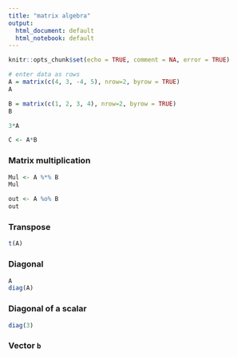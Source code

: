 ```yaml
---
title: "matrix algebra"
output:
  html_document: default
  html_notebook: default
---
```



```r
knitr::opts_chunk$set(echo = TRUE, comment = NA, error = TRUE)
```




```r
# enter data as rows
A = matrix(c(4, 3, -4, 5), nrow=2, byrow = TRUE)
A
```
```r
B = matrix(c(1, 2, 3, 4), nrow=2, byrow = TRUE)
B
```


```r
3*A
```

```r
C <- A*B
```

### Matrix multiplication
```r
Mul <- A %*% B
Mul
```

```r
out <- A %o% B
out
```

### Transpose
```r
t(A)
```

### Diagonal

```r
A
diag(A)
```

### Diagonal of a scalar

```r
diag(3)
```

### Vector `b`

```r

```

